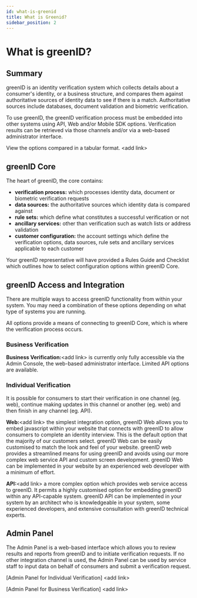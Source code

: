 ```yaml
---
id: what-is-greenid
title: What is Greenid?
sidebar_position: 2
---
```


# What is greenID?

## Summary

greenID is an identity verification system which collects details about a consumer's identity, or a business structure, and compares them against authoritative sources of identity data to see if there is a match. Authoritative sources include databases, document validation and biometric verification.

To use greenID, the greenID verification process must be embedded into other systems using API, Web and/or Mobile SDK options. Verification results can be retrieved via those channels and/or via a web-based administrator interface.

View the options compared in a tabular format. \<add link>

## greenID Core

The heart of greenID, the core contains:

* **verification process:** which processes identity data, document or biometric verification requests
* **data sources:** the authoritative sources which identity data is compared against
* **rule sets:** which define what constitutes a successful verification or not
* **ancillary services:** other than verification such as watch lists or address validation
* **customer configuration:** the account settings which define the verification options, data sources, rule sets and ancillary services applicable to each customer

Your greenID representative will have provided a Rules Guide and Checklist which outlines how to select configuration options within greenID Core.

## greenID Access and Integration

There are multiple ways to access greenID functionality from within your system. You may need a combination of these options depending on what type of systems you are running.

All options provide a means of connecting to greenID Core, which is where the verification process occurs.

### Business Verification

**Business Verification:**\<add link> is currently only fully accessible via the Admin Console, the web-based administrator interface. Limited API options are available.

### Individual Verification

It is possible for consumers to start their verification in one channel (eg. web), continue making updates in this channel or another (eg. web) and then finish in any channel (eg. API).

**Web:**\<add link> the simplest integration option, greenID Web allows you to embed javascript within your website that connects with greenID to allow consumers to complete an identity interview. This is the default option that the majority of our customers select.  greenID Web can be easily customised to match the look and feel of your website. greenID web provides a streamlined means for using greenID and avoids using our more complex web service API and custom screen development. greenID Web can be implemented in your website by an experienced web developer with a minimum of effort.

**API:**\<add link> a more complex option which provides web service access to greenID. It permits a highly customised option for embedding greenID within any API-capable system.  greenID API can be implemented in your system by an architect who is knowledgeable in your system, some experienced developers, and extensive consultation with greenID technical experts.

## Admin Panel

The Admin Panel is a web-based interface which allows you to review results and reports from greenID and to initiate verification requests. If no other integration channel is used, the Admin Panel can be used by service staff to input data on behalf of consumers and submit a verification request.

\[Admin Panel for Individual Verification] \<add link>

\[Admin Panel for Business Verification] \<add link>
